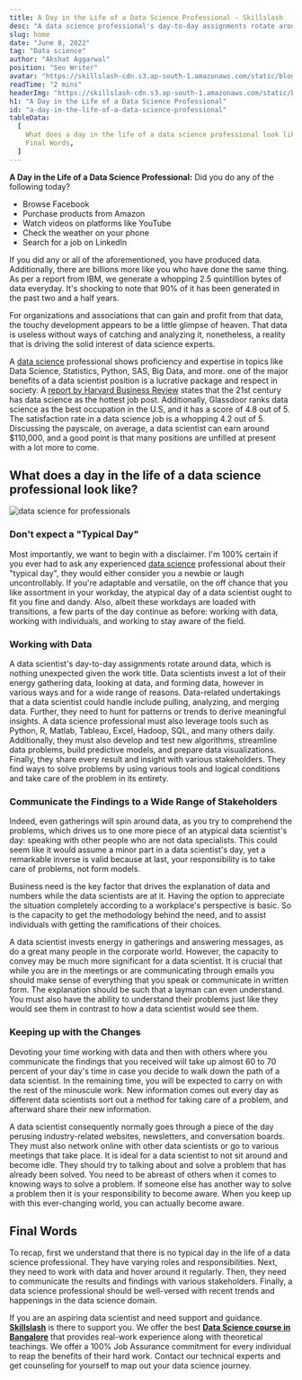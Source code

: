 ```yaml
---
title: A Day in the Life of a Data Science Professional - Skillslash
desc: "A data science professional's day-to-day assignments rotate around data, which is nothing unexpected given the working title!"
slug: home
date: "June 8, 2022"
tag: "Data science"
author: "Akshat Aggarwal"
position: "Seo Writer"
avatar: "https://skillslash-cdn.s3.ap-south-1.amazonaws.com/static/blog/avatar-02.webp"
readTime: "2 mins"
headerImg: "https://skillslash-cdn.s3.ap-south-1.amazonaws.com/static/blog/Data-Scientists-1536x858.webp"
h1: "A Day in the Life of a Data Science Professional"
id: "a-day-in-the-life-of-a-data-science-professional"
tableData:
  [
    What does a day in the life of a data science professional look like?,
    Final Words,
  ]
---
```


**A Day in the Life of a Data Science Professional:** Did you do any of the following today?

- Browse Facebook
- Purchase products from Amazon
- Watch videos on platforms like YouTube
- Check the weather on your phone
- Search for a job on LinkedIn

If you did any or all of the aforementioned, you have produced data. Additionally, there are billions more like you who have done the same thing. As per a report from IBM, we generate a whopping 2.5 quintillion bytes of data everyday. It&#39;s shocking to note that 90% of it has been generated in the past two and a half years.

For organizations and associations that can gain and profit from that data, the touchy development appears to be a little glimpse of heaven. That data is useless without ways of catching and analyzing it, nonetheless, a reality that is driving the solid interest of data science experts.

A [data science](https://skillslash.com/data-science-course-in-bangalore/) professional shows proficiency and expertise in topics like Data Science, Statistics, Python, SAS, Big Data, and more. one of the major benefits of a data scientist position is a lucrative package and respect in society. A [report by Harvard Business Review](https://hbr.org/2012/10/data-scientist-the-sexiest-job-of-the-21st-century) states that the 21st century has data science as the hottest job post. Additionally, Glassdoor ranks data science as the best occupation in the U.S, and it has a score of 4.8 out of 5. The satisfaction rate in a data science job is a whopping 4.2 out of 5. Discussing the payscale, on average, a data scientist can earn around $110,000, and a good point is that many positions are unfilled at present with a lot more to come.

## **What does a day in the life of a data science professional look like?**

![data science for professionals](https://skillslash-cdn.s3.ap-south-1.amazonaws.com/static/blog/Data-Science-1536x1024.webp "Text to show on mouseover")

### **Don&#39;t expect a &quot;Typical Day&quot;**

Most importantly, we want to begin with a disclaimer. I&#39;m 100% certain if you ever had to ask any experienced [data science](https://skillslash.com/data-science-course-in-bangalore/) professional about their &quot;typical day&quot;, they would either consider you a newbie or laugh uncontrollably. If you&#39;re adaptable and versatile, on the off chance that you like assortment in your workday, the atypical day of a data scientist ought to fit you fine and dandy. Also, albeit these workdays are loaded with transitions, a few parts of the day continue as before: working with data, working with individuals, and working to stay aware of the field.

### **Working with Data**

A data scientist&#39;s day-to-day assignments rotate around data, which is nothing unexpected given the work title. Data scientists invest a lot of their energy gathering data, looking at data, and forming data, however in various ways and for a wide range of reasons. Data-related undertakings that a data scientist could handle include pulling, analyzing, and merging data. Further, they need to hunt for patterns or trends to derive meaningful insights. A data science professional must also leverage tools such as Python, R, Matlab, Tableau, Excel, Hadoop, SQL, and many others daily. Additionally, they must also develop and test new algorithms, streamline data problems, build predictive models, and prepare data visualizations. Finally, they share every result and insight with various stakeholders. They find ways to solve problems by using various tools and logical conditions and take care of the problem in its entirety.

### **Communicate the Findings to a Wide Range of Stakeholders**

Indeed, even gatherings will spin around data, as you try to comprehend the problems, which drives us to one more piece of an atypical data scientist&#39;s day: speaking with other people who are not data specialists. This could seem like it would assume a minor part in a data scientist&#39;s day, yet a remarkable inverse is valid because at last, your responsibility is to take care of problems, not form models.

Business need is the key factor that drives the explanation of data and numbers while the data scientists are at it. Having the option to appreciate the situation completely according to a workplace&#39;s perspective is basic. So is the capacity to get the methodology behind the need, and to assist individuals with getting the ramifications of their choices.

A data scientist invests energy in gatherings and answering messages, as do a great many people in the corporate world. However, the capacity to convey may be much more significant for a data scientist. It is crucial that while you are in the meetings or are communicating through emails you should make sense of everything that you speak or communicate in written form. The explanation should be such that a layman can even understand. You must also have the ability to understand their problems just like they would see them in contrast to how a data scientist would see them.

### **Keeping up with the Changes**

Devoting your time working with data and then with others where you communicate the findings that you received will take up almost 60 to 70 percent of your day&#39;s time in case you decide to walk down the path of a data scientist. In the remaining time, you will be expected to carry on with the rest of the minuscule work. New information comes out every day as different data scientists sort out a method for taking care of a problem, and afterward share their new information.

A data scientist consequently normally goes through a piece of the day perusing industry-related websites, newsletters, and conversation boards. They must also network online with other data scientists or go to various meetings that take place. It is ideal for a data scientist to not sit around and become idle. They should try to talking about and solve a problem that has already been solved. You need to be abreast of others when it comes to knowing ways to solve a problem. If someone else has another way to solve a problem then it is your responsibility to become aware. When you keep up with this ever-changing world, you can actually become aware.

##

## **Final Words**

To recap, first we understand that there is no typical day in the life of a data science professional. They have varying roles and responsibilities. Next, they need to work with data and hover around it regularly. Then, they need to communicate the results and findings with various stakeholders. Finally, a data science professional should be well-versed with recent trends and happenings in the data science domain.

If you are an aspiring data scientist and need support and guidance. [**Skillslash**](https://skillslash.com/) is there to support you. We offer the best [**Data Science course in Bangalore**](https://skillslash.com/data-science-course-in-bangalore/) that provides real-work experience along with theoretical teachings. We offer a 100% Job Assurance commitment for every individual to reap the benefits of their hard work. Contact our technical experts and get counseling for yourself to map out your data science journey.
